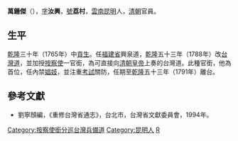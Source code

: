 '''萬鍾傑'''（{{bd|?||?|}}），[[表字|字]]'''汝興'''，[[號|號]]'''荔村'''，[[雲南|雲南]][[昆明|昆明]]人，[[清朝|清朝]]官員。

==生平==
[[乾隆|乾隆]]三十年（1765年）中[[貢生|貢生]]。任[[福建省|福建省]]興泉道，[[乾隆|乾隆]]五十三年（1788年）改[[台灣道|台灣道]]，並加授[[按察使|按察使]]一官銜，為可直接向[[清朝皇帝|清朝皇帝]]上奏的台灣道。此種官銜，他為首位，任內禁[[娼妓|娼妓]]，並注重[[考試|考試]]關防，任期至[[乾隆|乾隆]]五十三年（1791年）離台。
{{start box}}
{{s-before|[[王右弼|王右弼]]}}
{{s-title|[[按察使銜分巡台灣兵備道|按察使銜分巡台灣兵備道]]|1788年上任}}
{{s-after|[[王慶常|王慶常]]}}
{{end box}}

==參考文獻==
*劉寧顏編，《重修台灣省通志》，台北市，台灣省文獻委員會，1994年。

{{臺灣統治者}}

[[Category:按察使銜分巡台灣兵備道|Category:按察使銜分巡台灣兵備道]]
[[Category:昆明人|Category:昆明人]]
[[Category:萬姓|R]]